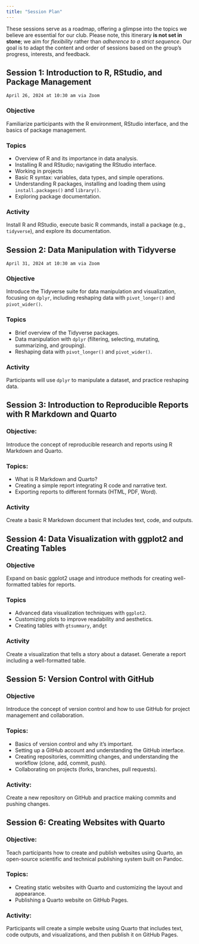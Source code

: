 ```yaml
---
title: "Session Plan"
---
```


These sessions serve as a roadmap, offering a glimpse into the topics we believe are essential for our club. Please note, this itinerary **is not set in stone**; we aim for *flexibility* rather than *adherence to a strict sequence*. Our goal is to adapt the content and order of sessions based on the group's progress, interests, and feedback.

## Session 1: Introduction to R, RStudio, and Package Management

`April 26, 2024 at 10:30 am via Zoom`

### Objective

Familiarize participants with the R environment, RStudio interface, and the basics of package management.

### Topics

-   Overview of R and its importance in data analysis.
-   Installing R and RStudio; navigating the RStudio interface.
-   Working in projects
-   Basic R syntax: variables, data types, and simple operations.
-   Understanding R packages, installing and loading them using `install.packages()` and `library()`.
-   Exploring package documentation.

### Activity

Install R and RStudio, execute basic R commands, install a package (e.g., `tidyverse`), and explore its documentation.

## Session 2: Data Manipulation with Tidyverse

`April 31, 2024 at 10:30 am via Zoom`

### Objective

Introduce the Tidyverse suite for data manipulation and visualization, focusing on `dplyr`, including reshaping data with `pivot_longer()` and `pivot_wider()`.

### Topics

-   Brief overview of the Tidyverse packages.
-   Data manipulation with `dplyr` (filtering, selecting, mutating, summarizing, and grouping).
-   Reshaping data with `pivot_longer()` and `pivot_wider()`.

### Activity

Participants will use `dplyr` to manipulate a dataset, and practice reshaping data.

## Session 3: Introduction to Reproducible Reports with R Markdown and Quarto

### Objective:

Introduce the concept of reproducible research and reports using R Markdown and Quarto.

### Topics:

-   What is R Markdown and Quarto?
-   Creating a simple report integrating R code and narrative text.
-   Exporting reports to different formats (HTML, PDF, Word).

### Activity

Create a basic R Markdown document that includes text, code, and outputs.

## Session 4: Data Visualization with ggplot2 and Creating Tables

### Objective

Expand on basic ggplot2 usage and introduce methods for creating well-formatted tables for reports.

### Topics

-   Advanced data visualization techniques with `ggplot2`.
-   Customizing plots to improve readability and aesthetics.
-   Creating tables with `gtsummary`, and`gt`

### Activity

Create a visualization that tells a story about a dataset. Generate a report including a well-formatted table.

## Session 5: Version Control with GitHub

### Objective

Introduce the concept of version control and how to use GitHub for project management and collaboration.

### Topics:

-   Basics of version control and why it's important.
-   Setting up a GitHub account and understanding the GitHub interface.
-   Creating repositories, committing changes, and understanding the workflow (clone, add, commit, push).
-   Collaborating on projects (forks, branches, pull requests).

### Activity:

Create a new repository on GitHub and practice making commits and pushing changes.

## Session 6: Creating Websites with Quarto

### Objective:

Teach participants how to create and publish websites using Quarto, an open-source scientific and technical publishing system built on Pandoc.

### Topics:

-   Creating static websites with Quarto and customizing the layout and appearance.
-   Publishing a Quarto website on GitHub Pages.

### Activity:

Participants will create a simple website using Quarto that includes text, code outputs, and visualizations, and then publish it on GitHub Pages.
